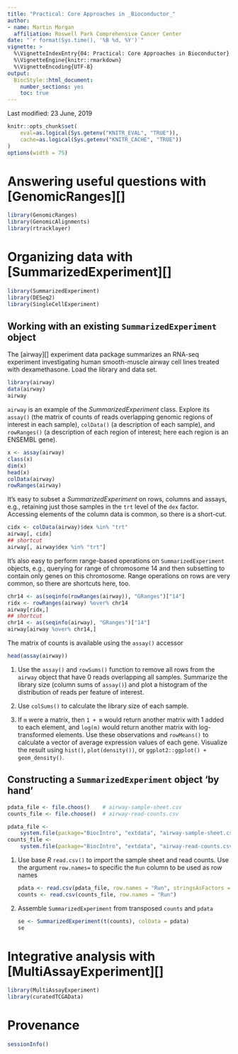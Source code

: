```yaml
---
title: "Practical: Core Approaches in _Bioconductor_"
author:
- name: Martin Morgan
  affiliation: Roswell Park Comprehensive Cancer Center
date: "`r format(Sys.time(), '%B %d, %Y')`"
vignette: >
  %\VignetteIndexEntry{04: Practical: Core Approaches in Bioconductor}
  %\VignetteEngine{knitr::rmarkdown}
  %\VignetteEncoding{UTF-8}
output:
  BiocStyle::html_document:
    number_sections: yes
    toc: true
---
```


Last modified: 23 June, 2019

```r
knitr::opts_chunk$set(
    eval=as.logical(Sys.getenv("KNITR_EVAL", "TRUE")),
    cache=as.logical(Sys.getenv("KNITR_CACHE", "TRUE"))
)
options(width = 75)
```

# Answering useful questions with [GenomicRanges][]

```r
library(GenomicRanges)
library(GenomicAlignments)
library(rtracklayer)
```

# Organizing data with [SummarizedExperiment][]

```r
library(SummarizedExperiment)
library(DESeq2)
library(SingleCellExperiment)
```

## Working with an existing `SummarizedExperiment` object

The [airway][] experiment data package summarizes an RNA-seq
experiment investigating human smooth-muscle airway cell lines treated
with dexamethasone. Load the library and data set.

```r
library(airway)
data(airway)
airway
```

`airway` is an example of the _SummarizedExperiment_ class. Explore
its `assay()` (the matrix of counts of reads overlapping genomic
regions of interest in each sample), `colData()` (a description of
each sample), and `rowRanges()` (a description of each region of
interest; here each region is an ENSEMBL gene).

```r
x <- assay(airway)
class(x)
dim(x)
head(x)
colData(airway)
rowRanges(airway)
```

It's easy to subset a _SummarizedExperiment_ on rows, columns and
assays, e.g., retaining just those samples in the `trt` level of the
`dex` factor. Accessing elements of the column data is common, so
there is a short-cut.

```r
cidx <- colData(airway)$dex %in% "trt"
airway[, cidx]
## shortcut
airway[, airway$dex %in% "trt"]
```

It's also easy to perform range-based operations on
`SummarizedExperiment` objects, e.g., querying for range of chromosome
14 and then subsetting to contain only genes on this chromosome. Range
operations on rows are very common, so there are shortcuts here, too.

```r
chr14 <- as(seqinfo(rowRanges(airway)), "GRanges")["14"]
ridx <- rowRanges(airway) %over% chr14
airway[ridx,]
## shortcut
chr14 <- as(seqinfo(airway), "GRanges")["14"]
airway[airway %over% chr14,]
```

The matrix of counts is available using the `assay()` accessor

```r
head(assay(airway))
```

1. Use the `assay()` and `rowSums()` function to remove all rows from
   the `airway` object that have 0 reads overlapping all
   samples. Summarize the library size (column sums of `assay()`) and
   plot a histogram of the distribution of reads per feature of
   interest.

2. Use `colSums()` to calculate the library size of each sample.

3. If `m` were a matrix, then `1 + m` would return another matrix with
   1 added to each element, and `log(m)` would return another matrix
   with log-transformed elements. Use these observations and
   `rowMeans()` to calculate a vector of average expression values of
   each gene. Visualize the result using `hist()`, `plot(density())`,
   or `ggplot2::ggplot() + geom_density()`.

## Constructing a `SummarizedExperiment` object 'by hand'

```r
pdata_file <- file.choos()    # airway-sample-sheet.csv
counts_file <- file.choose()  # airway-read-counts.csv
```
```r
pdata_file <-
    system.file(package="BiocIntro", "extdata", "airway-sample-sheet.csv")
counts_file <-
    system.file(package="BiocIntro", "extdata", "airway-read-counts.csv")
```

1. Use base _R_ `read.csv()` to import the sample sheet and read
   counts. Use the argument `row.names=` to specific the `Run` column
   to be used as row names

    ```r
    pdata <- read.csv(pdata_file, row.names = "Run", stringsAsFactors = FALSE)
    counts <- read.csv(counts_file, row.names = "Run")
    ```

2. Assemble `SummarizedExperiment` from transposed `counts` and `pdata`

    ```r
    se <- SummarizedExperiment(t(counts), colData = pdata)
    se
    ```

# Integrative analysis with [MultiAssayExperiment][]

```r
library(MultiAssayExperiment)
library(curatedTCGAData)
```

# Provenance

```r
sessionInfo()
```
